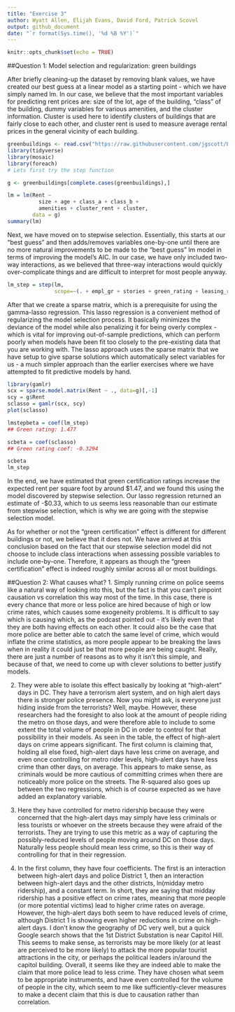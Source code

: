 ```yaml
---
title: "Exercise 3"
author: Wyatt Allen, Elijah Evans, David Ford, Patrick Scovel
output: github_document
date: "`r format(Sys.time(), '%d %B %Y')`"
---
```



```r
knitr::opts_chunk$set(echo = TRUE)
```

##Question 1: Model selection and regularization: green buildings

After briefly cleaning-up the dataset by removing blank values, we have created our best guess at a linear model as a starting point - which we have simply named lm. In our case, we believe that the most important variables for predicting rent prices are: size of the lot, age of the building, "class" of the building, dummy variables for various amenities, and the cluster information. Cluster is used here to identify clusters of buildings that are fairly close to each other, and cluster rent is used to measure average rental prices in the general vicinity of each building.

```r
greenbuildings <- read.csv("https://raw.githubusercontent.com/jgscott/ECO395M/master/data/greenbuildings.csv")
library(tidyverse)
library(mosaic)
library(foreach)
# Lets first try the step function

g <- greenbuildings[complete.cases(greenbuildings),]

lm = lm(Rent ~ 
          size + age + class_a + class_b + 
          amenities + cluster_rent + cluster,
        data = g)
summary(lm)
```

Next, we have moved on to stepwise selection. Essentially, this starts at our "best guess" and then adds/removes variables one-by-one until there are no more natural improvements to be made to the "best guess" lm model in terms of improving the model's AIC. In our case, we have only included two-way interactions, as we believed that three-way interactions would quickly over-complicate things and are difficult to interpret for most people anyway.

```r
lm_step = step(lm, 
               scope=~(. + empl_gr + stories + green_rating + leasing_rate + renovated)^2)
```

After that we create a sparse matrix, which is a prerequisite for using the gamma-lasso regression. This lasso regression is a convenient method of regularizing the model selection process. It basically minimizes the deviance of the model while also penalizing it for being overly complex - which is vital for improving out-of-sample predictions, which can perform poorly when models have been fit too closely to the pre-existing data that you are working with.  The lasso approach uses the sparse matrix that we have setup to give sparse solutions which automatically select variables for us - a much simpler approach than the earlier exercises where we have attempted to fit predictive models by hand.

```r
library(gamlr) 
scx = sparse.model.matrix(Rent ~ ., data=g)[,-1]
scy = g$Rent
sclasso = gamlr(scx, scy)
plot(sclasso)

lmstepbeta = coef(lm_step)
## Green rating: 1.477

scbeta = coef(sclasso) 
## Green rating coef: -0.3294

scbeta
lm_step
```

In the end, we have estimated that green certification ratings increase the expected rent per square foot by around $1.47, and we found this using the model discovered by stepwise selection. Our lasso regression returned an estimate of -$0.33, which to us seems less reasonable than our estimate from stepwise selection, which is why we are going with the stepwise selection model.

As for whether or not the "green certification" effect is different for different buildings or not, we believe that it does not. We have arrived at this conclusion based on the fact that our stepwise selection model did not choose to include class interactions when assessing possible variables to include one-by-one. Therefore, it appears as though the "green certification" effect is indeed roughly similar across all or most buildings.

##Question 2: What causes what?
1. Simply running crime on police seems like a natural way of looking into this, but the fact is that you can't pinpoint causation vs correlation this way most of the time. In this case, there is every chance that more or less police are hired because of high or low crime rates, which causes some exogeneity problems. It is difficult to say which is causing which, as the podcast pointed out - it's likely even that they are both having effects on each other. It could also be the case that more police are better able to catch the same level of crime, which would inflate the crime statistics, as more people appear to be breaking the laws when in reality it could just be that more people are being caught. Really, there are just a number of reasons as to why it isn't this simple, and because of that, we need to come up with clever solutions to better justify models.

2. They were able to isolate this effect basically by looking at "high-alert" days in DC. They have a terrorism alert system, and on high alert days there is stronger police presence. Now you might ask, is everyone just hiding inside from the terrorists? Well, maybe. However, these researchers had the foresight to also look at the amount of people riding the metro on those days, and were therefore able to include to some extent the total volume of people in DC in order to control for that possibility in their models. 
As seen in the table, the effect of high-alert days on crime appears significant. The first column is claiming that, holding all else fixed, high-alert days have less crime on average, and even once controlling for metro rider levels, high-alert days have less crime than other days, on average. This appears to make sense, as criminals would be more cautious of committing crimes when there are noticeably more police on the streets. The R-squared also goes up between the two regressions, which is of course expected as we have added an explanatory variable. 

3. Here they have controlled for metro ridership because they were concerned that the high-alert days may simply have less criminals or less tourists or whoever on the streets because they were afraid of the terrorists. They are trying to use this metric as a way of capturing the possibly-reduced levels of people moving around DC on those days. Naturally less people should mean less crime, so this is their way of controlling for that in their regression. 

4. In the first column, they have four coefficients. The first is an interaction between high-alert days and police District 1, then an interaction between high-alert days and the other districts, ln(midday metro ridership), and a constant term. In short, they are saying that midday ridership has a positive effect on crime rates, meaning that more people (or more potential victims) lead to higher crime rates on average. However, the high-alert days both seem to have reduced levels of crime, although District 1 is showing even higher reductions in crime on high-alert days. I don't know the geography of DC very well, but a quick Google search shows that the 1st District Substation is near Capitol Hill. This seems to make sense, as terrorists may be more likely (or at least are perceived to be more likely) to attack the more popular tourist attractions in the city, or perhaps the political leaders in/around the capitol building. 
Overall, it seems like they are indeed able to make the claim that more police lead to less crime. They have chosen what seem to be appropriate instruments, and have even controlled for the volume of people in the city, which seem to me like sufficiently-clever measures to make a decent claim that this is due to causation rather than correlation. 
